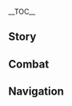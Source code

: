 {{CharacterTabs}}
{{LanguageTabs}}

__TOC__
==Story==
{{VO/Story
|character           = Candace
|language            = ko
|name                = 캔디스

<!-- Hello -->
|vo_01_01_title      = 첫 만남…
|vo_01_01_subtitle   = Hello
|vo_01_01_file       = VO_{language}{character} Hello.ogg
|vo_01_01_tx         = 멀리서 온 여행자여, 사막 밤길은 험난하니 이곳에서 하룻밤 머물고 가. 내가 너의 꿈 없는 밤을 돌봐줄게
|vo_01_01_rm         = Meolliseo on yeohaengjayeo, samak bamgireun heomnanhani igoseseo harutbam meomulgo ga. Naega geudae-ui kkum eomneun bameul dolbwajulge
|vo_01_01_tl         = Traveler from afar, the desert night road is rough, so stay here for a night. I'll take care of your dreamless night.

<!-- Chats -->
|vo_02_01_title      = 잡담・방패와 창
|vo_02_01_subtitle   = Chat: Spear and Shield
|vo_02_01_file       = VO_{language}{character} Chat - Spear and Shield.ogg
|vo_02_01_tx         = 방패만으로는 소중한 것을 지킬 수 없어서 창을 들게 됐어
|vo_02_01_rm         = Bangpaemaneuroneun sojunghan geoseul jikil su eopsseoseo chang'eul deulge dwaesseo
|vo_02_01_tl         = I couldn't protect my precious things with just a shield, so I started using a spear.

|vo_02_02_title      = 잡담・삶
|vo_02_02_subtitle   = Chat: Life
|vo_02_02_file       = VO_{language}{character} Chat - Life.ogg
|vo_02_02_tx         = 모두가 평온한 삶을 유지할 수 있다면, 난 그걸로 만족해…
|vo_02_02_rm         = Moduga pyeong'onhan salmeul yujihal su itdamyeon, nan geugeollo manjokhae...
|vo_02_02_tl         = If everyone can keep a peaceful life, I'm satisfied with that...

|vo_02_03_title      = 잡담・소원
|vo_02_03_subtitle   = Chat: Wishes
|vo_02_03_file       = VO_{language}{character} Chat - Wishes.ogg
|vo_02_03_tx         = 어떤 방법으로든 소중한 것을 수호해낼 거야. 그게… 과분한 소원이라 할지라도
|vo_02_03_rm         = Eotteon bangbeobeurodeun sojunghan geoseul suhohaenael geoya. Geuge... gwabunhan sowonira haljirado
|vo_02_03_tl         = I will protect things that are precious to me in any way. Even though... it's an undeserved wish.

<!-- Weather -->
|vo_03_01_title      = 비가 올 때…
|vo_03_01_subtitle   = When It Rains
|vo_03_01_file       = VO_{language}{character} When It Rains.ogg
|vo_03_01_tx         = 감기 조심해
|vo_03_01_rm         = Gamgi josimhae
|vo_03_01_tl         = Be careful of catching a cold.

|vo_03_02_title      = 번개가 칠 때…
|vo_03_02_subtitle   = When Thunder Strikes
|vo_03_02_file       = VO_{language}{character} When Thunder Strikes.ogg
|vo_03_02_tx         = 천둥소리가 무섭니?
|vo_03_02_rm         = Cheondungsoriga museopni?
|vo_03_02_tl         = Are you scared of the sound of thunder?

|vo_03_03_title      = 눈이 올 때…
|vo_03_03_subtitle   = When It Snows
|vo_03_03_file       = VO_{language}{character} When It Snows.ogg
|vo_03_03_tx         = 이 하얀 것들은, 정말 차갑네…
|vo_03_03_rm         = I hayan geotdeureun, jeongmal chagapne...
|vo_03_03_tl         = These white things are really cold...

|vo_03_04_title      = 강풍이 불 때…
|vo_03_04_subtitle   = When the Wind Is Blowing
|vo_03_04_file       = VO_{language}{character} When the Wind Is Blowing.ogg
|vo_03_04_tx         = 사막에선 이런 바람이 모래폭풍을 일으키니 조심해야 해
|vo_03_04_rm         = Samageseon ireon barami moraepokpung'eul ireukini josimhaeya hae
|vo_03_04_tl         = In the desert, this kind of wind causes sandstorms, so be careful.

|vo_03_05_title      = 사막에 있을 때…
|vo_03_05_subtitle   = In the Desert
|vo_03_05_file       = VO_{language}{character} In the Desert.ogg
|vo_03_05_tx         = 내가 곁에 있으니까, 불안하면 내 손을 꼭 잡아
|vo_03_05_rm         = Naega gyeote isseunikka, buranhamyeon nae soneul kkok jaba
|vo_03_05_tl         = Since I'm by your side, if you're nervous, hold my hand tightly.

<!-- Greetings -->
|vo_04_01_title      = 아침 인사…
|vo_04_01_subtitle   = Good Morning
|vo_04_01_file       = VO_{language}{character} Good Morning.ogg
|vo_04_01_tx         = 좋은 아침이야, 어젯밤은 잘 잤어?
|vo_04_01_rm         = Joeun achimiya, eojetbameun jal jasseo?
|vo_04_01_tl         = Good morning, did you sleep well tonight?

|vo_04_02_title      = 점심 인사…
|vo_04_02_subtitle   = Good Afternoon
|vo_04_02_file       = VO_{language}{character} Good Afternoon.ogg
|vo_04_02_tx         = 벌써 점심이네. 햇볕이 따가우니까 그늘진 곳에서 쉬는 게 좋겠어
|vo_04_02_rm         = Beolsseo jeomsimine. Haetbyeochi ttagaunikka geuneuljin goseseo swineun ge jokesseo
|vo_04_02_tl         = It's already lunchtime. Since the sunlight is too strong, it would be better to rest at a shady spot.

|vo_04_03_title      = 저녁 인사…
|vo_04_03_subtitle   = Good Evening
|vo_04_03_file       = VO_{language}{character} Good Evening.ogg
|vo_04_03_tx         = 밤이구나. 어둠 속에는 말 못 할 비밀이 얼마나 숨겨져 있을까…
|vo_04_03_rm         = Bamiguna. Eodum sogeneun mal mot hal bimiri eolmana sumgyeojyeo isseulkka...
|vo_04_03_tl         = It's night. How many unspeakable secrets would be hidden in the dark...

|vo_04_04_title      = 굿나잇…
|vo_04_04_subtitle   = Good Night
|vo_04_04_file       = VO_{language}{character} Good Night.ogg
|vo_04_04_tx         = 벌써 자야 할 시간이네. 먼저 자. 밤은 아름다운 만큼 치명적이니까 내가 불침번을 서 줄게
|vo_04_04_rm         = Beolsseo jaya hal siganine. Meonjeo ja. Bameun areumdaun mankeun chimyeongjeoginikka naega bulchimbeoneul seo julge
|vo_04_04_tl         = It's already time to sleep. You sleep first. The night is as deadly as it is beautiful, so I'll keep a night watch.

<!-- About -->
|vo_05_01_title      = {name} 자신에 대해・눈동자 색
|vo_05_01_subtitle   = About {character}: Eye Color
|vo_05_01_file       = VO_{language}{character} About {character} - Eye Color.ogg
|vo_05_01_tx         = 이상해 보여? 호박색이나 푸른색이나, 다 흔한 색 아닌가…
|vo_05_01_rm         = Isanghae boyeo? Hobakseagina pureunsaegina, da heunhan seak aninga...
|vo_05_01_tl         = You think it's weird? Amber or blue, aren't they all common colors...

|vo_05_02_title      = {name} 자신에 대해・아루 마을
|vo_05_02_subtitle   = About {character}: [[Aaru Village]]
|vo_05_02_file       = VO_{language}{character} About {character} - Aaru Village.ogg
|vo_05_02_tx         = 아루 마을에서 태어나 자란 나는, 어렸을 때부터 할아버지의 수호자 자리를 물려받기로 정해졌지… 하지만 지금은 내가 기꺼이 받아들인 천직이 됐어
|vo_05_02_rm         = Aru Maeureseo taeeona jaran naneun, eoryeosseul ttaebuteo harabeoji-ui suhoja jarireul mullyeobatgiro jeonghaejyeotji... hajiman jigeumeun naega gikkeoi badadeurin cheonjigi dwaesseo
|vo_05_02_tl         = Born and raised in Aaru Village, I was chosen to inherit my grandfather's guardian role since I was young... but now it's a vocation I'm willing to accept.

|vo_05_03_title      = {name} 자신에 대해・부모님
|vo_05_03_friendship = 4
|vo_05_03_subtitle   = About {character}: Parents
|vo_05_03_file       = VO_{language}{character} About {character} - Parents.ogg
|vo_05_03_tx         = 아카데미아 학자였던 아버지는 연구를 위해 아루 마을에 왔다가 어머니와 만나셨지. 어머니에 대한 일은 다 아버지한테서 들은 거야…. 내가 태어난 날에 영원한 밤으로 떠나셨거든…
|vo_05_03_rm         = Akademia hakjayeotdeon abeojineun yeongureul wihae Aru Maeure watdaga eomeoniwa mannasyeotji. Eomonie daehan ireun da abeojihanteseo deureun geoya.... Naega taeeonan nare yeong'wonhan bameuro tteonasyeotgeodeun...
|vo_05_03_tl         = My father, an Akademiya scholar, came to Aaru village for research and met my mother. I heard everything about my mother from my father.... She left for eternal night on the day I was born...

<!-- About Us -->
|vo_06_01_title      = 우리에 대해・귀한 손님
|vo_06_01_quest      = King Deshret and the Three Magi
|vo_06_01_subtitle   = About Us: Hosting Guests
|vo_06_01_file       = VO_{language}{character} About Us - Hosting Guests.ogg
|vo_06_01_tx         = 넌 아루 마을의 영원한 귀빈이야. 여행하면서 지치거나 힘들 땐 언제든지 쉬었다 가. 아루 마을과 난… 영원히 널 환영해
|vo_06_01_rm         = Neon Aru Maeul-ui yeong'wonhan gwibiniya. Yeohaenghamyeonseo jichigeona himdeul ttaen eonjedeunji swieotda ga. Aru Maeulgwa nan... yeong'wonhi neol hwanyeonghae
|vo_06_01_tl         = You are forever the guest of Aaru Village. If you are tired or exhausted during your travels, come and rest here anytime. Aaru Village and I... welcome you forever.

|vo_06_02_title      = 우리에 대해・보물함
|vo_06_02_friendship = 6
|vo_06_02_subtitle   = About Us: Treasure in the Chest
|vo_06_02_file       = VO_{language}{character} About Us - Treasure in the Chest.ogg
|vo_06_02_tx         = 누구나 마음속에 소중한 것을 담은 보물함을 품고 있고, 평생 그것을 수호하지. 내 보물함 속에는 뭐가 들어있는지 맞혀볼래?
|vo_06_02_rm         = Nuguna maeumsoge sojunghan geoseul dameun bomulhameul pumgo itgo, pyeongsaeng geugeoseul suhohaji. Nae bomulham sogeneun mwoga deureoitneunji machyeobollae?
|vo_06_02_tl         = Everyone has a treasure box with something precious inside their hearts, and they protect it forever. Do you want to guess what's in my treasure box?

<!-- Miscellany I -->
|vo_07_01_title      = 「신의 눈」에 대해…
|vo_07_01_friendship = 4
|vo_07_01_subtitle   = About the [[Vision]]
|vo_07_01_file       = VO_{language}{character} About the Vision.ogg
|vo_07_01_tx         = 내가 「신의 눈」을 얻었을 때 마을 사람들은 모두 아흐마르의 은혜라고 했지…. 하지만 나에겐 별로 중요치 않은 사실이야. 난 신의 은혜가 있든 없든 「수호자」의 책임을 다할 거니까
|vo_07_01_rm         = Naega "Sin-ui Nun"eul eodeosseul ttae maeul saramdeureun modu Aheumareu-ui eunhyerago haetji.... Hajiman naegen byeollo jung'yochi anneun sasiriya. Nan sin-ui eunhyega itdeun eopdeun "Suhoja"ui chaegimeul dahal geonikka
|vo_07_01_tl         = When I got my "Vision", the villagers all said it was a blessing from Ahmar... but it isn't an important fact to me. Whether there is a blessing from God or not, I will fulfill my responsibility as a "Protector".

|vo_07_02_title      = 하고 싶은 이야기…
|vo_07_02_subtitle   = Something to Share
|vo_07_02_file       = VO_{language}{character} Something to Share.ogg
|vo_07_02_tx         = 난 아루 마을에서 지내는 게 좋아. 그리고 내 방심과 불찰이 지금의 삶을 파괴해버릴 수 있다는 사실에 경각심을 갖고 있지
|vo_07_02_rm         = Nan Aru Maeureseo jinaeneun ge joa. Geurigo nae bangsimgwa bulchari jigeum-ui salmeul pagoehaebeoril su itdaneun sasire gyeonggaksimeul gatgo itji
|vo_07_02_tl         = I like staying in Aaru Village. And I am aware that my carelessness and inattention can destroy the life I am living now.

|vo_07_03_title      = 흥미있는 일…
|vo_07_03_subtitle   = Interesting Things
|vo_07_03_file       = VO_{language}{character} Interesting Things.ogg
|vo_07_03_tx         = 대추야자를 본 적이 있어? 마을 사람들은 그걸 사탕으로 만들어 먹는데, 정말 달고 맛있어, 관심 있으면 너도 한번 먹어봐
|vo_07_03_rm         = Daechuyajareul bon jeogi isseo? Maeul saramdeureun geugeol satang'euro mandeureo meokneunde, jeongmal dalgo masisseo, gwansim isseumyeon neodo hanbeon meogeobwa
|vo_07_03_tl         = Have you ever seen Date Palms? The villagers make it to candies, it's really sweet and delicious, you should try it if you're interested.

<!-- About Teammates -->
|vo_08_01_title      = 작은 쿠사나리 화신에 대해…
|vo_08_01_friendship = 4
|vo_08_01_subtitle   = About [[Lesser Lord Kusanali]]
|vo_08_01_file       = VO_{language}{character} About Lesser Lord Kusanali.ogg
|vo_08_01_tx         = 아흐마르의 혈통을 이어받은 내가 이곳에서 살아남은 건, 그녀의 자비 덕분이겠지. 고맙지만, 어찌 됐든 난 사막의 딸이야…
|vo_08_01_rm         = Aheumareu-ui hyeoltong'eul ieobadeun naega igoseseo saranameun geon, geunyeo-ui jabi deokbunigetji. Gomapjiman, eojji dwaetdeun nan samak-ui ttariya...
|vo_08_01_tl         = The reason that I, a person who is a descendant of Ahmar's bloodline, would be thanks to her mercy. I am grateful, but anyways, I am a daughter of the desert...

|vo_08_02_title      = 레일라에 대해…
|vo_08_02_friendship = 4
|vo_08_02_quest      = Akasha Pulses, the Kalpa Flame Rises
|vo_08_02_subtitle   = About [[Layla]]
|vo_08_02_file       = VO_{language}{character} About Layla.ogg
|vo_08_02_tx         = 「몽유병 걸린 이상한 소녀」라… 방사벽 근처에서 본 적이 있어. 이해할 수 없는 얘기를 하거나 서식을 작성하곤 했지…. 그러면 기분이 나아아보이던데, 어쩌면 그녀만의 스트레스 해소법일지도 모르겠네
|vo_08_02_rm         = 
|vo_08_02_tl         = 

|vo_08_03_title      = 알하이탐에 대해…
|vo_08_03_friendship = 4
|vo_08_03_subtitle   = About [[Alhaitham]]
|vo_08_03_file       = VO_{language}{character} About Alhaitham.ogg
|vo_08_03_tx         = 이상한 수메르 학자였어, 그의 생각과 견해는 독특하고 예리했지…. 그 예리함이 아루 마을에 해를 끼치지 않았으면 좋겠어
|vo_08_03_rm         = Isanghan Sumereu hakjayeosseo, geu-ui saenggakgwa gyeonhaeneun dokteukhago yerihaetji.... Geu yerihami Aru Maeure haereul kkichiji annasseumyeon jokesseo
|vo_08_03_tl         = He was a weird Sumeru scholar, his thoughts and opinions were unique and sharp... I hope the sharpness does not give harm to Aaru Village.

|vo_08_04_title      = 사이노에 대해…
|vo_08_04_friendship = 4
|vo_08_04_subtitle   = About [[Cyno]]
|vo_08_04_file       = VO_{language}{character} About Cyno.ogg
|vo_08_04_tx         = 아카데미아의 대풍기관은 방사벽 이쪽에 자주 오지 않는데, 요즘은 종종 보이더라고. 도금 여단에선 그에 대한 무서운 전설이 퍼지고 있어…
|vo_08_04_rm         = Akademia-ui Daepunggigwaneun bangsabyeok ijjoge jaju oji anneunde, yojeuneun jongjong boideorago. Dogeum yeodaneseon geue daehan museoun jeonseol-i peojigo isseo...
|vo_08_04_tl         = The General Mahamatra of the Akademiya does not come to this part of the Sandproof Wall, but he is often seen these days. Between the Eremires, a scary legend about him is spreading across...

|vo_08_05_title      = 데히야에 대해…
|vo_08_05_friendship = 4
|vo_08_05_subtitle   = About [[Dehya]]
|vo_08_05_file       = VO_{language}{character} About Dehya.ogg
|vo_08_05_tx         = 데히야는 아루 마을에 묵을 때마다 도금 여단 부하들을 잘 관리해서 내 수고를 덜어줬어. 사실 데히야씨는, 털털한 모습과는 달리 아주 귀여운 사람이야
|vo_08_05_rm         = Dehiyaneun Aru Maeure mugeul ttaemada dogeum yeodan buhadeureul jal gwanrihaeseo nae sugoreul deoreojwosseo. Sasil Dehiya-ssineun, teolteolhan moseupgwaneun dalli aju gwiyeoun saramiya
|vo_08_05_tl         = Whenever Dehya stays in Aaru Village, she lessened my toils by taking care of her Eremite subordinates well. Actually, Ms. Dehya is a very cute person unlike her easy-going looks.

<!-- More About -->
|vo_09_01_title      = {name}에 대해 알기・첫 번째
|vo_09_01_subtitle   = More About {character}: I
|vo_09_01_file       = VO_{language}{character} More About {character} - 01.ogg
|vo_09_01_tx         = 나에 대해 알고 싶어? 썩 좋은 이야기는 아니지만, 정 듣고 싶다면… 깊은 밤 모닥불 옆에서 얘기해줄게
|vo_09_01_rm         = Nae daehae algo sipeo? Sseok joeun iyagineun anijiman, jeong deutgo sipdamyeon... gipeun bam modakbul yeopeseo yaegihaejulge
|vo_09_01_tl         = You want to know about me? It isn't that pleasant of a story, but if you really want to hear it... I'll tell you beside the fireplace in a late night.

|vo_09_02_title      = {name}에 대해 알기・두 번째
|vo_09_02_friendship = 3
|vo_09_02_subtitle   = More About {character}: II
|vo_09_02_file       = VO_{language}{character} More About {character} - 02.ogg
|vo_09_02_tx         = 우리는 신의 가호를 잃은 일족이야. 거짓보단 어두운 미래야말로 우리의 진정한 적이지. 거짓을 품은 채로 가시밭길을 걷는 건… 이기적으로 진실을 품고 죽는 것보다 더 고상한 게 아닐까…
|vo_09_02_rm         = Urineun sin-ui gahoreul ireun iljogiya. Geojitbodan eoduun miraeyamallo uri-ui jinjeonghan jeogiji. Geojiseul pumeun chaero gasibatgireul geotneun geon... igijeogeuro jinsireul pumgo jukneun geotboda deo gosanghan ge anilkka...
|vo_09_02_tl         = We are a clan that has lost God's protection. Darker future than lies is our true enemy. Walking on a thorny path with lies... would be more noble than dying with selfishly knowing the truth...

|vo_09_03_title      = {name}에 대해 알기・세 번째
|vo_09_03_friendship = 4
|vo_09_03_subtitle   = More About {character}: III
|vo_09_03_file       = VO_{language}{character} More About {character} - 03.ogg
|vo_09_03_tx         = 아직도 적왕이 부활할 것이라고 믿는 사람들이 있지만 그건 불가능해, 과거는 모래알과도 같아서 바람 따라 흩어지는 게 자연스럽지
|vo_09_03_rm         = Ajikdo jeogwang-i buhwalhal geosirago mitneun saramdeuri itjiman geugeon bulganeunghae, gwageoneun moraealgwado gataseo baram ttara heuteojineun ge jayeonseureopji
|vo_09_03_tl         = There are still people who believe the Red King will resurrect, but it's impossible. The past is like a grain of sand, so it's natural for it to scatter by the winds.

|vo_09_04_title      = {name}에 대해 알기・네 번째
|vo_09_04_friendship = 5
|vo_09_04_subtitle   = More About {character}: IV
|vo_09_04_file       = VO_{language}{character} More About {character} - 04.ogg
|vo_09_04_tx         = 내 방패? 아, 마을 밖 사람들의 말에 의하면, 이 방패에는 「벤누」의 축복이 깃들어 있어서 사막의 모래 자갈과 모래폭풍을 원하는 대로 부릴 수 있다지…. 외지인들의 망상일 뿐이지만, 어쨌든 나한테는… 잘 맞는 편이야
|vo_09_04_rm         = Nae bangpae? A, maeul bak saramdeul-ui mare uihamyeon, i bangpaeeneun "Bennu"ui chukbok-i gitdeureo isseoseo samak-ui morae jagalgwa moraepokpung'eul wonhaneun daero buril su itdaji.... Oejiindeul-ui mangsang'il ppunijiman, eojjaetdeun nahanteneun... jal matneun pyeoniya
|vo_09_04_tl         = My shield? Ah, from the people outside the village, this shield has the blessing of "Bennu", so it can control the sands and the sandstorms of the desert as it wants to... It's only an imagination of outlanders, but to me... it fits well.

|vo_09_05_title      = {name}에 대해 알기・다섯 번째
|vo_09_05_friendship = 6
|vo_09_05_subtitle   = More About {character}: V
|vo_09_05_file       = VO_{language}{character} More About {character} - 05.ogg
|vo_09_05_tx         = 이 호박색 눈으로 네 미래를 보고 싶어…. 햇살 같기도 하고 황금 같기도 한 금색이겠지. 네 앞날이 순조롭기를 진심으로 축복할게
|vo_09_05_rm         = I hobaksaek nuneuro ne mirareul bogo sipeo.... Haetsal gatgido hago hwanggeum gatgido han geumsaegigetji. Ne apnal-i sunjoropgireul jinsimeuro chukbokhalge
|vo_09_05_tl         = I want to see your future with this amber eye... It would be like a golden color that is like sunshine or gold. I will bless you with all my heart that your future will go well.

<!-- Miscellany II -->
|vo_10_01_title      = {name}의 취미…
|vo_10_01_subtitle   = {character}'s Hobbies
|vo_10_01_file       = VO_{language}{character} Hobbies.ogg
|vo_10_01_tx         = 내 취미는 마을에서 산책하는 거야. 변함없는 마을을 보면 오늘이 항상 아름다웠던 과거처럼 느껴지거든
|vo_10_01_rm         = Nae chwimineun maeureseo sanchaekhaneun geoya. Byeonhameopneun maeureul bomyeon oneul-i hangsang areumdawotdeun gwageocheoreom neukkyeojigeodeun
|vo_10_01_tl         = My hobby is taking a walk in the village. When I look at the unchanging town, I feel like today is always a beautiful past.

|vo_10_02_title      = {name}의 고민…
|vo_10_02_friendship = 6
|vo_10_02_subtitle   = {character}'s Troubles
|vo_10_02_file       = VO_{language}{character} Troubles.ogg
|vo_10_02_tx         = 가끔 주제를 모르는 악당들이 아루 마을의 평화를 파괴할 때가 있어. 녀석들을 마수가 득실대는 골짜기로 쫓아내는 건 너무 관대했나? 혹시 더 좋은 방법 있어?
|vo_10_02_rm         = Gakkeum jujereul moreuneun akdangdeul-i Aru Maeul-ui pyeonghwareul pagoehal ttaega isseo. Nyeoseokdeureul masuga deuksildaeneun goljjagiro jjochaneneun geon neomu gwandaehaetna? Hoksi deo joeun bangbeop isseo?
|vo_10_02_tl         = Sometimes villains that don't know their place destroy the peace of Aaru village. Was it too lenient to kick them out into a valley full of monsters? Do you perhaps know a better way?

|vo_10_03_title      = 좋아하는 음식…
|vo_10_03_subtitle   = Favorite Food
|vo_10_03_file       = VO_{language}{character} Favorite Food.ogg
|vo_10_03_tx         = 음식은 질보다 양이 더 중요해… 사막에서 지내려면 많은 에너지가 필요하거든. 지친 하루의 마무리로 배불리 먹는 건 정말 행복한 일이지
|vo_10_03_rm         = Eumsigeun jilboda yang-i deo jung'yohae... samageseo jinaeryeomyeon maneun eneojiga piryohageodeun. Jichin haru-ui mamuriro baebulli meokneun geon jeongmal haengbokhan iriji
|vo_10_03_tl         = Quantity is more important than quality in terms of food... I need lots of energy to stay in the desert. Eating full for the finale of a tiring day is a very happy thing.

|vo_10_04_title      = 싫어하는 음식…
|vo_10_04_subtitle   = Least Favorite Food
|vo_10_04_file       = VO_{language}{character} Least Favorite Food.ogg
|vo_10_04_tx         = 생선이 싫은 건 아니지만 먹기 까다로운 것 같아. 사막에선 생선 먹을 일이 별로 없다 보니 가시를 바르는 게 서툴러서 부끄러운 모습을 보였네
|vo_10_04_rm         = Saengseoni sireun geon anijiman meokgi kkadaroun geot gata. Samageseon saengseon mogeul iri byeollo eopda boni gasireul bareuneun ge seotulleoseo bukkeureoun moseubeul boyeotne
|vo_10_04_tl         = It's not like I hate fish, but it seems complicated to eat. Since there aren't many occasions to eat fish in the desert, I showed you an embarrasing side of me because I'm not used to boning.

<!-- Receiving a Gift -->
|vo_10_05_title      = 선물 획득・첫 번째
|vo_10_05_subtitle   = Receiving a Gift: I
|vo_10_05_file       = VO_{language}{character} Receiving a Gift - 01.ogg
|vo_10_05_tx         = 정말 맛있어. 이렇게 맛있는 음식을 준비하느라 고생 많았지?
|vo_10_05_rm         = Jeongmal masisseo. Ireoke masitneun eumsigeul junbihaneura gosaeng manatji?
|vo_10_05_tl         = It's really delicious. You must have done some hard work to prepare a food this tasty, right?

|vo_10_06_title      = 선물 획득・두 번째
|vo_10_06_subtitle   = Receiving a Gift: II
|vo_10_06_file       = VO_{language}{character} Receiving a Gift - 02.ogg
|vo_10_06_tx         = 방랑하는 여행자의 음식에서 고향의 맛이 느껴지네
|vo_10_06_rm         = Bangranghaneun yeohaengja-ui eumsigeseo gohyang-ui masi neukkyeojine
|vo_10_06_tl         = From a wandering traveler's food, I can feel the taste of my hometown.

|vo_10_07_title      = 선물 획득・세 번째
|vo_10_07_subtitle   = Receiving a Gift: III
|vo_10_07_file       = VO_{language}{character} Receiving a Gift - 03.ogg
|vo_10_07_tx         = 내 입맛이 너무 보수적인가 봐…
|vo_10_07_rm         = Nae ipmasi neomu bosujeoginga bwa...
|vo_10_07_tl         = My taste must be too conservative...

<!-- Birthday -->
|vo_11_01_title      = 생일…
|vo_11_01_subtitle   = Birthday
|vo_11_01_file       = VO_{language}{character} Birthday.ogg
|vo_11_01_tx         = 생일 축하해! 너는 오늘 태어났지, 태어났다는 건 정말 굉장한 일이야. 생일 소원이라도 있어? 네가 험한 곳으로 가고 싶으면 호위가 되어주고, 쉬고 싶으면 아루 마을에서 최고의 고기구이와 음료를 대접해줄게
|vo_11_01_rm         = Saeng'il chukhahae! Neoneun oneul taeeonatji, taeeonatdaneun geon jeongmal goengjanghan iriya. Saeng'il sowonirado isseo? Nega heomhan goseuro gago sipeumyeon howiga doeeojugo, swigo sipeumyeon Aru Maeureseo choego-ui gogiguiwa eumryoreul daejeophaejulge
|vo_11_01_tl         = Happy birthday! You were born today, being born is a great thing. Do you have a birthday wish? If you want to go to somewhere rough, I'll be your guard, and if you want to rest, I'll treat you the best meat and drinks in Aaru Village.

<!-- Feelings About Ascension -->
|vo_12_01_title      = 돌파의 느낌・기
|vo_12_01_ascension  = 1
|vo_12_01_subtitle   = Feelings About Ascension: Intro
|vo_12_01_file       = VO_{language}{character} Feelings About Ascension -  01.ogg
|vo_12_01_tx         = 이 힘으로 더 많은 이들을 지킬 수 있다면…
|vo_12_01_rm         = I himeuro deo maneun ideureul jikil su itdamyeon...
|vo_12_01_tl         = Only if I could protect more people with this power...

|vo_12_02_title      = 돌파의 느낌・승
|vo_12_02_ascension  = 2
|vo_12_02_subtitle   = Feelings About Ascension: Building Up
|vo_12_02_file       = VO_{language}{character} Feelings About Ascension -  02.ogg
|vo_12_02_tx         = 모든 걸 막는 방패와 모든 걸 뚫는 창이라… 걱정 마, 시도해보진 않을게
|vo_12_02_rm         = Modeun geol makneun bangpaewa modeun geol ttulneun chang'ira... geokjeong ma, sidohaeboji anneulge
|vo_12_02_tl         = A shield that stops everything and a spear that pierces everything... don't worry, I won't try it.

|vo_12_03_title      = 돌파의 느낌・전
|vo_12_03_ascension  = 4
|vo_12_03_subtitle   = Feelings About Ascension: Climax
|vo_12_03_file       = VO_{language}{character} Feelings About Ascension -  03.ogg
|vo_12_03_tx         = 사람들은 「현재」에서 힘을 얻어 「미래」의 불안에 대해 대비하려 하지. 내가 창술과 방패를 익힌 것도 지금의 평화를 수호하기 위해서야
|vo_12_03_rm         = Saramdeureun "Hyeonjae"eseo himeul eodeo "Mirae"ui burane daehae daebiharyeo haji. Naega changsulgwa bangpaereul ikhin geotdo jigeum-ui pyeonghwareul suhohagi wihaeseoya
|vo_12_03_tl         = People try to prepare for the anxiety of the "Future" by gaining strength from the "Present". The reason because I learned spearmanship and shields is to protect the peace of the present.

|vo_12_04_title      = 돌파의 느낌・결
|vo_12_04_ascension  = 6
|vo_12_04_subtitle   = Feelings About Ascension: Conclusion
|vo_12_04_file       = VO_{language}{character} Feelings About Ascension -  04.ogg
|vo_12_04_tx         = 지금의 난 네 앞에 닥칠 그 어떤 위험도 막아낼 수 있어. 그러니까 날 믿으면 두 눈을 감고 적을 맡겨만 줘
|vo_12_04_rm         = Jigeum-ui nan ne ape dakchil geu eotteon wiheomdo maganael su isseo. Geureonikka nal mideumyeon du nuneul gamgo jeogeul matgyeoman jwo
|vo_12_04_tl         = I can stop any danger that will reach you now. So if you trust me, close your eyes and let me take care of the enemies.
}}

==Combat==
{{Combat VO
|character              = Candace
|language               = ko

<!-- Elemental Skill -->
|skill_1_tx             = 부서져라!
|skill_1_tl             = Break!
|skill_1_rm             = Buseojyeora!
|skill_2_tx             = 비켜!
|skill_2_tl             = Step aside!
|skill_2_rm             = Bikyeo!
|skill_3_tx             = 덤벼라!
|skill_3_tl             = Come at me!
|skill_3_rm             = Deombyeora!
|skill_4_tx             = 내리찍는다!
|skill_4_tl             = Cutting down!
|skill_4_rm             = Naerijjikneunda!
|skill_5_tx             = 별거 없군!
|skill_5_tl             = It's nothing!
|skill_5_rm             = Byeolgeo eopgun!
|skill_6_tx             = 허점 발견!
|skill_6_tl             = Weak point discovered!
|skill_6_rm             = Heojeom balgyeon!

<!-- Elemental Burst -->
|burst_1_tx             = 결전의 기도!
|burst_1_tl             = The final prayer!
|burst_1_rm             = Gyeoljeon-ui gido!
|burst_2_tx             = 우리에게 축복을!
|burst_2_tl             = Blessings to us!
|burst_2_rm             = Uriege chukbogeul!
|burst_3_tx             = 수호를 위하여!
|burst_3_tl             = For protection!
|burst_3_rm             = Suhoreul wihayeo!

<!-- Sprint Start -->
|sprint-s_1_file        = Sprint Start 01,Sprint Start 02,Sprint Start 03

<!-- Sprint End -->
|sprint-e_1_file        = 

<!-- Deploying Wind Glider -->
|glider_1_file          = Deploying Wind Glider 01,Deploying Wind Glider 02,Deploying Wind Glider 03

<!-- Opening Treasure Chest -->
|chest_1_tx             = 다 필요한 물건들이야…
|chest_1_tl             = They're all necessary items...
|chest_1_rm             = Da piryohan mulgeondeuriya...
|chest_2_tx             = 어때, 마음에 드는 건 있어?
|chest_2_tl             = Look, is there anything you like?
|chest_2_rm             = Eottae, maeume deuneun geon isseo?
|chest_3_tx             = 도움이 되는 물건이 있기를
|chest_3_tl             = I hope there is something that is helpful to you.
|chest_3_rm             = Doum-i doeneun mulgeon-i itgireul

<!-- Low HP -->
|low-hp_1_tx            = 자비는 필요 없어
|low-hp_1_tl            = Need no mercy.
|low-hp_1_rm            = Jagineun piryo eopsseo
|low-hp_2_tx            = 아직도 회개하지 않은 거야?
|low-hp_2_tl            = You still haven't become penitent?
|low-hp_2_rm            = Ajikdo hoegaehaji anneun geoya?
|low-hp_3_tx            = 좀 꺼져줄래…
|low-hp_3_tl            = Get lost, please...
|low-hp_3_rm            = Jom kkeojyeojullae...

<!-- Ally at Low HP -->
|ally-low-hp_1_tx       = 푹 쉬어야겠어…
|ally-low-hp_1_rm       = Should take a good rest...
|ally-low-hp_1_tl       = Puk swieoyagesseo...
|ally-low-hp_2_tx       = 내 뒤에 서!
|ally-low-hp_2_rm       = Stand beside me!
|ally-low-hp_2_tl       = Nae dwie seo!

<!-- Fallen -->
|fallen_1_tx            = 수련이 부족했나…
|fallen_1_tl            = Were my trainings not enough...
|fallen_1_rm            = Suryeon-i bujokhaetna...
|fallen_2_tx            = 지켜주지 못해서 미안…
|fallen_2_tl            = I'm sorry that I couldn't protect you...
|fallen_2_rm            = Jikyeojuji mothaeseo mian...
|fallen_3_tx            = 방패가 깨지는구나…
|fallen_3_tl            = The shield breaks...
|fallen_3_rm            = Bangpaega kkaejineunguna...

<!-- Light Hit Taken -->
|hit-l_1_tx             = 괜찮아
|hit-l_1_tl             = It's okay.
|hit-l_1_rm             = Gwaenchana
|hit-l_2_file           = Light Hit Taken 02,Light Hit Taken 03,Light Hit Taken 04,Light Hit Taken 05,Light Hit Taken 06

<!-- Heavy Hit Taken -->
|hit-h_1_tx             = 제법인걸
|hit-h_1_tl             = You're quite good.
|hit-h_1_rm             = Jebeobingeol
|hit-h_2_tx             = 이깟 상처쯤이야…
|hit-h_2_tl             = This injury is nothing...
|hit-h_2_rm             = Ikkat sangcheojjeumiya...
|hit-h_3_file           = Heavy Hit Taken 03,Heavy Hit Taken 04,Heavy Hit Taken 05,Heavy Hit Taken 06

<!-- Joining Party-->
|join_1_tx              = 위험한 일이 생겼어?
|join_1_tl              = Is there anything dangerous happening?
|join_1_rm              = Wiheomhal iri saenggyeosseo?
|join_2_tx              = 날 따라와
|join_2_tl              = Follow me.
|join_2_rm              = Nal ttarawa
|join_3_tx              = 널 지켜줄게
|join_3_tl              = I'll protect you.
|join_3_rm              = Neol jikyeojulge

|idle_1_actual_tx       = 
|idle_2_actual_tx       = 
|idle_3_file            = Standby 03

<!-- Light Attack -->
|atk-l_1_file           = Light Attack 01,Light Attack 02,Light Attack 03,Light Attack 04,Light Attack 05,Light Attack 06,Light Attack 07

<!-- Mid Attack -->
|atk-m_1_file           = Mid Attack 01,Mid Attack 02,Mid Attack 03

<!-- Heavy Attack -->
|atk-h_1_file           = Heavy Attack 01,Heavy Attack 02,Heavy Attack 03

<!-- Climbing -->
|climb_1_file           = Climbing 01,Climbing 02,Climbing 03,Climbing 04,Climbing 05

<!-- Climbing Breath -->
|climb-b_1_file         = Climbing Breath 01,Climbing Breath 02,Climbing Breath 03

<!-- Jumping -->
|jump_1_file            = Jumping 01,Jumping 02,Jumping 03,Jumping 04,Jumping 05
}}

==Navigation==
{{Character Navbox|type=playable|link type=vo-ko}}